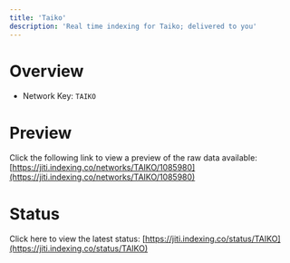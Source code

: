 ```yaml
---
title: 'Taiko'
description: 'Real time indexing for Taiko; delivered to you'
---
```


# Overview
- Network Key: `TAIKO`

# Preview
Click the following link to view a preview of the raw data available: [https://jiti.indexing.co/networks/TAIKO/1085980](https://jiti.indexing.co/networks/TAIKO/1085980)

# Status
Click here to view the latest status: [https://jiti.indexing.co/status/TAIKO](https://jiti.indexing.co/status/TAIKO)
